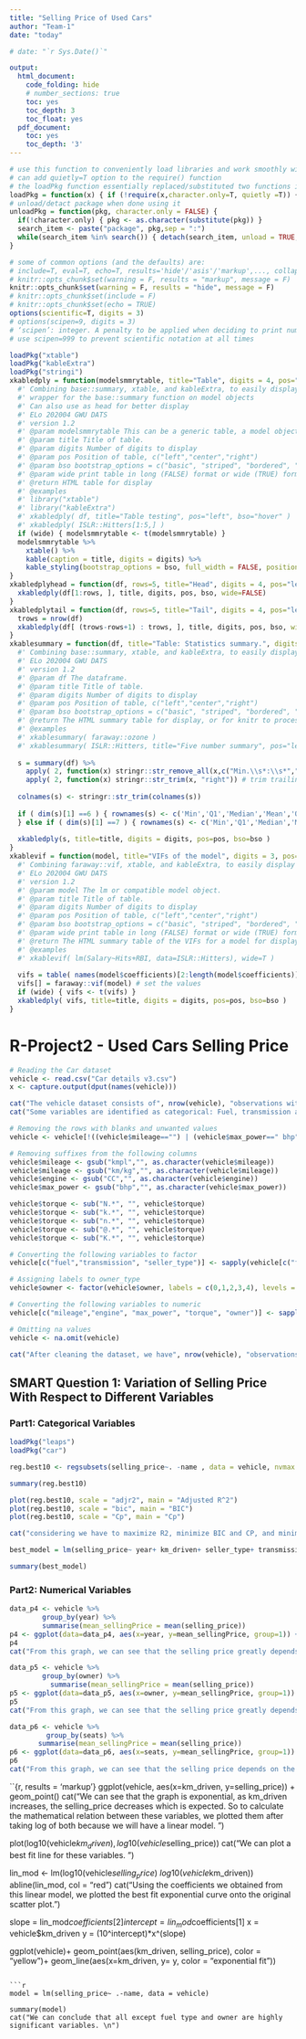 ```yaml
---
title: "Selling Price of Used Cars"
author: "Team-1"
date: "today"

# date: "`r Sys.Date()`"

output:
  html_document:
    code_folding: hide
    # number_sections: true
    toc: yes
    toc_depth: 3
    toc_float: yes
  pdf_document:
    toc: yes
    toc_depth: '3'
---
```


```r
# use this function to conveniently load libraries and work smoothly with knitting
# can add quietly=T option to the require() function
# the loadPkg function essentially replaced/substituted two functions install.packages() and library() in one step.
loadPkg = function(x) { if (!require(x,character.only=T, quietly =T)) { install.packages(x,dep=T,repos="http://cran.us.r-project.org"); if(!require(x,character.only=T)) stop("Package not found") } }
# unload/detact package when done using it
unloadPkg = function(pkg, character.only = FALSE) { 
  if(!character.only) { pkg <- as.character(substitute(pkg)) } 
  search_item <- paste("package", pkg,sep = ":") 
  while(search_item %in% search()) { detach(search_item, unload = TRUE, character.only = TRUE) } 
}
```

```r
# some of common options (and the defaults) are: 
# include=T, eval=T, echo=T, results='hide'/'asis'/'markup',..., collapse=F, warning=T, message=T, error=T, cache=T, fig.width=6, fig.height=4, fig.dim=c(6,4) #inches, fig.align='left'/'center','right', 
# knitr::opts_chunk$set(warning = F, results = "markup", message = F)
knitr::opts_chunk$set(warning = F, results = "hide", message = F)
# knitr::opts_chunk$set(include = F)
# knitr::opts_chunk$set(echo = TRUE)
options(scientific=T, digits = 3) 
# options(scipen=9, digits = 3) 
# ‘scipen’: integer. A penalty to be applied when deciding to print numeric values in fixed or exponential notation.  Positive values bias towards fixed and negative towards scientific notation: fixed notation will be preferred unless it is more than ‘scipen’ digits wider.
# use scipen=999 to prevent scientific notation at all times
```
```r
loadPkg("xtable")
loadPkg("kableExtra")
loadPkg("stringi")
xkabledply = function(modelsmmrytable, title="Table", digits = 4, pos="left", bso="striped", wide=FALSE) { 
  #' Combining base::summary, xtable, and kableExtra, to easily display model summary. 
  #' wrapper for the base::summary function on model objects
  #' Can also use as head for better display
  #' ELo 202004 GWU DATS
  #' version 1.2
  #' @param modelsmmrytable This can be a generic table, a model object such as lm(), or the summary of a model object summary(lm()) 
  #' @param title Title of table. 
  #' @param digits Number of digits to display
  #' @param pos Position of table, c("left","center","right") 
  #' @param bso bootstrap_options = c("basic", "striped", "bordered", "hover", "condensed", "responsive")
  #' @param wide print table in long (FALSE) format or wide (TRUE) format
  #' @return HTML table for display
  #' @examples
  #' library("xtable")
  #' library("kableExtra")
  #' xkabledply( df, title="Table testing", pos="left", bso="hover" )
  #' xkabledply( ISLR::Hitters[1:5,] )
  if (wide) { modelsmmrytable <- t(modelsmmrytable) }
  modelsmmrytable %>%
    xtable() %>% 
    kable(caption = title, digits = digits) %>%
    kable_styling(bootstrap_options = bso, full_width = FALSE, position = pos)
}
xkabledplyhead = function(df, rows=5, title="Head", digits = 4, pos="left", bso="striped") { 
  xkabledply(df[1:rows, ], title, digits, pos, bso, wide=FALSE)
}
xkabledplytail = function(df, rows=5, title="Tail", digits = 4, pos="left", bso="striped") { 
  trows = nrow(df)
  xkabledply(df[ (trows-rows+1) : trows, ], title, digits, pos, bso, wide=FALSE)
}
xkablesummary = function(df, title="Table: Statistics summary.", digits = 4, pos="left", bso="striped") { 
  #' Combining base::summary, xtable, and kableExtra, to easily display numeric variable summary of dataframes. 
  #' ELo 202004 GWU DATS
  #' version 1.2
  #' @param df The dataframe.
  #' @param title Title of table. 
  #' @param digits Number of digits to display
  #' @param pos Position of table, c("left","center","right") 
  #' @param bso bootstrap_options = c("basic", "striped", "bordered", "hover", "condensed", "responsive")
  #' @return The HTML summary table for display, or for knitr to process into other formats 
  #' @examples
  #' xkablesummary( faraway::ozone )
  #' xkablesummary( ISLR::Hitters, title="Five number summary", pos="left", bso="hover"  )
  
  s = summary(df) %>%
    apply( 2, function(x) stringr::str_remove_all(x,c("Min.\\s*:\\s*","1st Qu.\\s*:\\s*","Median\\s*:\\s*","Mean\\s*:\\s*","3rd Qu.\\s*:\\s*","Max.\\s*:\\s*")) ) %>% # replace all leading words
    apply( 2, function(x) stringr::str_trim(x, "right")) # trim trailing spaces left
  
  colnames(s) <- stringr::str_trim(colnames(s))
  
  if ( dim(s)[1] ==6 ) { rownames(s) <- c('Min','Q1','Median','Mean','Q3','Max') 
  } else if ( dim(s)[1] ==7 ) { rownames(s) <- c('Min','Q1','Median','Mean','Q3','Max','NA') }
  
  xkabledply(s, title=title, digits = digits, pos=pos, bso=bso )
}
xkablevif = function(model, title="VIFs of the model", digits = 3, pos="left", bso="striped", wide=TRUE) { 
  #' Combining faraway::vif, xtable, and kableExtra, to easily display numeric summary of VIFs for a model. 
  #' ELo 202004 GWU DATS
  #' version 1.2
  #' @param model The lm or compatible model object.
  #' @param title Title of table. 
  #' @param digits Number of digits to display
  #' @param pos Position of table, c("left","center","right") 
  #' @param bso bootstrap_options = c("basic", "striped", "bordered", "hover", "condensed", "responsive")
  #' @param wide print table in long (FALSE) format or wide (TRUE) format
  #' @return The HTML summary table of the VIFs for a model for display, or for knitr to process into other formats 
  #' @examples
  #' xkablevif( lm(Salary~Hits+RBI, data=ISLR::Hitters), wide=T )
  
  vifs = table( names(model$coefficients)[2:length(model$coefficients)] ) # remove intercept to set column names
  vifs[] = faraway::vif(model) # set the values
  if (wide) { vifs <- t(vifs) }
  xkabledply( vifs, title=title, digits = digits, pos=pos, bso=bso )
}
```
# R-Project2 - Used Cars Selling Price

```r
# Reading the Car dataset
vehicle <- read.csv("Car details v3.csv")
x <- capture.output(dput(names(vehicle)))

cat("The vehicle dataset consists of", nrow(vehicle), "observations with", ncol(vehicle), "variables. The variables are \n", x, "\n \n")
cat("Some variables are identified as categorical: Fuel, transmission and seller_type, and others are numerical. But the numerical variables consist of string suffixes (units) in their values. Also, some were blanks. So the data needed to be cleaned. \n")

# Removing the rows with blanks and unwanted values
vehicle <- vehicle[!((vehicle$mileage=="") | (vehicle$max_power==" bhp") |(vehicle$mileage == "0.0 kmpl")), ]

# Removing suffixes from the following columns
vehicle$mileage <- gsub("kmpl","", as.character(vehicle$mileage))
vehicle$mileage <- gsub("km/kg","", as.character(vehicle$mileage))
vehicle$engine <- gsub("CC","", as.character(vehicle$engine))
vehicle$max_power <- gsub("bhp","", as.character(vehicle$max_power))

vehicle$torque <- sub("N.*", "", vehicle$torque)
vehicle$torque <- sub("k.*", "", vehicle$torque)
vehicle$torque <- sub("n.*", "", vehicle$torque)
vehicle$torque <- sub("@.*", "", vehicle$torque)
vehicle$torque <- sub("K.*", "", vehicle$torque)

# Converting the following variables to factor
vehicle[c("fuel","transmission", "seller_type")] <- sapply(vehicle[c("fuel","transmission", "seller_type")],as.factor)

# Assigning labels to owner_type
vehicle$owner <- factor(vehicle$owner, labels = c(0,1,2,3,4), levels = c("Test Drive Car", "First Owner", "Second Owner", "Third Owner", "Fourth & Above Owner"))

# Converting the following variables to numeric
vehicle[c("mileage","engine", "max_power", "torque", "owner")] <- sapply(vehicle[c("mileage","engine", "max_power", "torque", "owner")],as.numeric)

# Omitting na values
vehicle <- na.omit(vehicle)

cat("After cleaning the dataset, we have", nrow(vehicle), "observations.")
```
## SMART Question 1: Variation of Selling Price With Respect to Different Variables

### Part1: Categorical Variables
```r
loadPkg("leaps")
loadPkg("car")

reg.best10 <- regsubsets(selling_price~. -name , data = vehicle, nvmax = 10, nbest = 1, method = "exhaustive")

summary(reg.best10)

plot(reg.best10, scale = "adjr2", main = "Adjusted R^2")
plot(reg.best10, scale = "bic", main = "BIC")
plot(reg.best10, scale = "Cp", main = "Cp")

cat("considering we have to maximize R2, minimize BIC and CP, and minimize the number of variables to reduce model complexity, the following model seems the best. \n")

best_model = lm(selling_price~ year+ km_driven+ seller_type+ transmission+ mileage+ max_power, data = vehicle)

summary(best_model)
```

### Part2: Numerical Variables
```r
data_p4 <- vehicle %>%
      	group_by(year) %>%
      	summarise(mean_sellingPrice = mean(selling_price))
p4 <- ggplot(data=data_p4, aes(x=year, y=mean_sellingPrice, group=1)) + geom_line()+ geom_point()+ scale_x_continuous(breaks = seq(1993, 2021, 2))
p4
cat("From this graph, we can see that the selling price greatly depends on the year of the model. It is higher for a more recent car than an older one. This observation is expected. \n")

data_p5 <- vehicle %>%
      	group_by(owner) %>%
	      summarise(mean_sellingPrice = mean(selling_price))
p5 <- ggplot(data=data_p5, aes(x=owner, y=mean_sellingPrice, group=1)) + geom_line()+ geom_point()
p5
cat("From this graph, we can see that the selling price greatly depends on the number of previous owners. The lesser the number of previous owner, more is the price which is expected. \n")

data_p6 <- vehicle %>%
	     group_by(seats) %>%
       summarise(mean_sellingPrice = mean(selling_price))
p6 <- ggplot(data=data_p6, aes(x=seats, y=mean_sellingPrice, group=1)) + geom_line()+ geom_point()+ scale_x_continuous(breaks = seq(0, 14, 2))
p6
cat("From this graph, we can see that the selling price depends on the number of seats, increasing till 7 for an SUV and decreasing after that. \n")

```
``{r, results = 'markup'}
ggplot(vehicle, aes(x=km_driven, y=selling_price)) + geom_point()
cat("We can see that the graph is exponential, as km_driven increases, the selling_price decreases which is expected. So to calculate the mathematical relation between these variables, we plotted them after taking log of both because we will have a linear model. \n")

plot(log10(vehicle$km_driven), log10(vehicle$selling_price))
cat("We can plot a best fit line for these variables. \n")

lin_mod <- lm(log10(vehicle$selling_price) ~ log10(vehicle$km_driven))
abline(lin_mod, col = "red")
cat("Using the coefficients we obtained from this linear model, we plotted the best fit exponential curve onto the original scatter plot.")

slope = lin_mod$coefficients[2]
intercept = lin_mod$coefficients[1]
x = vehicle$km_driven
y = (10^intercept)*x^(slope)

ggplot(vehicle)+ geom_point(aes(km_driven, selling_price), color = "yellow")+ geom_line(aes(x=km_driven, y= y, color = "exponential fit"))

```

```r
model = lm(selling_price~ .-name, data = vehicle)

summary(model)
cat("We can conclude that all except fuel type and owner are highly significant variables. \n")
```

